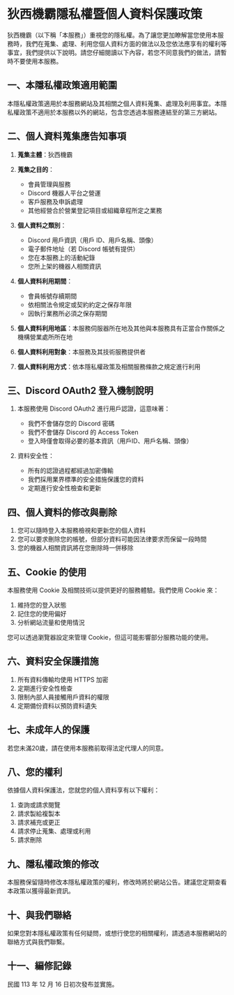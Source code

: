 # 狄西機霸隱私權暨個人資料保護政策

狄西機霸（以下稱「本服務」）重視您的隱私權。為了讓您更加瞭解當您使用本服務時，我們在蒐集、處理、利用您個人資料方面的做法以及您依法應享有的權利等事宜，我們提供以下說明。請您仔細閱讀以下內容，若您不同意我們的做法，請暫時不要使用本服務。

## 一、本隱私權政策適用範圍

本隱私權政策適用於本服務網站及其相關之個人資料蒐集、處理及利用事宜。本隱私權政策不適用於本服務以外的網站，包含您透過本服務連結至的第三方網站。

## 二、個人資料蒐集應告知事項

1. **蒐集主體**：狄西機霸

2. **蒐集之目的**：
   - 會員管理與服務
   - Discord 機器人平台之營運
   - 客戶服務及申訴處理
   - 其他經營合於營業登記項目或組織章程所定之業務

3. **個人資料之類別**：
   - Discord 用戶資訊（用戶 ID、用戶名稱、頭像）
   - 電子郵件地址（若 Discord 帳號有提供）
   - 您在本服務上的活動紀錄
   - 您所上架的機器人相關資訊

4. **個人資料利用期間**：
   - 會員帳號存續期間
   - 依相關法令規定或契約約定之保存年限
   - 因執行業務所必須之保存期間

5. **個人資料利用地區**：本服務伺服器所在地及其他與本服務具有正當合作關係之機構營業處所所在地

6. **個人資料利用對象**：本服務及其技術服務提供者

7. **個人資料利用方式**：依本隱私權政策及相關服務條款之規定進行利用

## 三、Discord OAuth2 登入機制說明

1. 本服務使用 Discord OAuth2 進行用戶認證，這意味著：
   - 我們不會儲存您的 Discord 密碼
   - 我們不會儲存 Discord 的 Access Token
   - 登入時僅會取得必要的基本資訊（用戶ID、用戶名稱、頭像）

2. 資料安全性：
   - 所有的認證過程都經過加密傳輸
   - 我們採用業界標準的安全措施保護您的資料
   - 定期進行安全性檢查和更新

## 四、個人資料的修改與刪除

1. 您可以隨時登入本服務檢視和更新您的個人資料
2. 您可以要求刪除您的帳號，但部分資料可能因法律要求而保留一段時間
3. 您的機器人相關資訊將在您刪除時一併移除

## 五、Cookie 的使用

本服務使用 Cookie 及相關技術以提供更好的服務體驗。我們使用 Cookie 來：
1. 維持您的登入狀態
2. 記住您的使用偏好
3. 分析網站流量和使用情況

您可以透過瀏覽器設定來管理 Cookie，但這可能影響部分服務功能的使用。

## 六、資料安全保護措施

1. 所有資料傳輸均使用 HTTPS 加密
2. 定期進行安全性檢查
3. 限制內部人員接觸用戶資料的權限
4. 定期備份資料以預防資料遺失

## 七、未成年人的保護

若您未滿20歲，請在使用本服務前取得法定代理人的同意。

## 八、您的權利

依據個人資料保護法，您就您的個人資料享有以下權利：
1. 查詢或請求閱覽
2. 請求製給複製本
3. 請求補充或更正
4. 請求停止蒐集、處理或利用
5. 請求刪除

## 九、隱私權政策的修改

本服務保留隨時修改本隱私權政策的權利，修改時將於網站公告。建議您定期查看本政策以獲得最新資訊。

## 十、與我們聯絡

如果您對本隱私權政策有任何疑問，或想行使您的相關權利，請透過本服務網站的聯絡方式與我們聯繫。

## 十一、編修記錄

民國 113 年 12 月 16 日初次發布並實施。